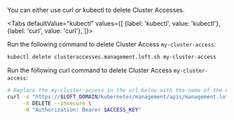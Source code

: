 

You can either use curl or kubectl to delete Cluster Accesses.

<Tabs
    defaultValue="kubectl"
    values={[
      {label: 'kubectl', value: 'kubectl'},
      {label: 'curl', value: 'curl'},
    ]}>
  <TabItem value="kubectl">


Run the following command to delete Cluster Access `my-cluster-access`:
```bash
kubectl delete clusteraccesses.management.loft.sh my-cluster-access 
```


  </TabItem>
  <TabItem value="curl">


Run the following curl command to delete Cluster Access `my-cluster-access`:
```bash
# Replace the my-cluster-access in the url below with the name of the Cluster Access you want to delete
curl -s "https://$LOFT_DOMAIN/kubernetes/management/apis/management.loft.sh/v1/clusteraccesses/my-cluster-access" \
     -X DELETE --insecure \
     -H "Authorization: Bearer $ACCESS_KEY"
```


  </TabItem>
</Tabs>
